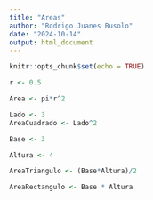 ```yaml
---
title: "Areas"
author: "Rodrigo Juanes Busolo"
date: "2024-10-14"
output: html_document
---
```


```r
knitr::opts_chunk$set(echo = TRUE)
```

```r
r <- 0.5

Area <- pi*r^2
```

```r
Lado <- 3
AreaCuadrado <- Lado^2
```

```r
Base <- 3

Altura <- 4

AreaTriangulo <- (Base*Altura)/2
```

```r
AreaRectangulo <- Base * Altura
```

